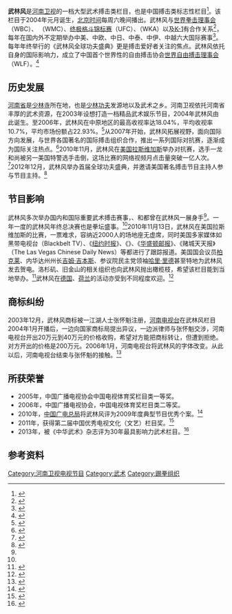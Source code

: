 {{In-progress_tvshow|武林风}}
{{电视节目信息框
| 名稱 = 武林风
| 圖片 =Wu lin feng logo.png
| caption = 
| 分類 = [[武术|武术]]
| presenter = [[郭晨冬|郭晨冬]]
| 國家 = {{PRC}}
| 語言 = [[中文|中文]]
| 导演      =吕震、关跃华
| 监制=吴立新
| 製片人 = 于雷<ref>{{cite web|url=http://sports.eastday.com/gd/2014/0804/147214110.html|title=武林风2014年终总决赛全球功夫盛典新闻发布会|publisher=东方网|date=2014-08-04|deadurl=yes|archiveurl=https://web.archive.org/web/20140819102956/http://sports.eastday.com/gd/2014/0804/147214110.html|archivedate=2014-08-19}}</ref>
| 每集長 = 90分钟
| 頻道 = [[河南卫视|河南卫视]]（星期六22:00）
| 開始 = 2004年
| 結束 = 至今
| website =
}}
'''武林风'''是[[河南卫视|河南卫视]]的一档大型武术搏击类栏目，也是中国搏击类标志性栏目<ref>{{cite web|url=http://ent.dahe.cn/2013/12-20/102570932.html|title=2014WLF全球功夫盛典 武林风十年引领中国搏击发展|publisher=大河网|date=2013-12-20|access-date=2014-08-17|archive-url=https://web.archive.org/web/20140819084331/http://ent.dahe.cn/2013/12-20/102570932.html|archive-date=2014-08-19|dead-url=no}}</ref>。该栏目于2004年元月诞生，[[北京时间|北京时间]]每周六晚间播出。武林风与[[世界拳击理事会|世界拳击理事会]]（WBC）、{{link-en|世界泰拳理事会|World Muaythai Council}} （WMC）、[[终极格斗锦标赛|终极格斗锦标赛]]（UFC）、{{link-en|世界自由搏击联盟|World Kickboxing Association}}（WKA）以及[[K-1|K-1]]有合作关系<ref name="wlfce">{{cite web|url=http://news.dahe.cn/2014/04-16/102755254.html|title=武林风环球拳王争霸赛首次走进信阳 下月正式开擂|publisher=大河网|date=2014-04-16|access-date=2014-08-17|archive-url=https://web.archive.org/web/20140819090231/http://news.dahe.cn/2014/04-16/102755254.html|archive-date=2014-08-19|dead-url=no}}</ref>，每年在国内外不定期举办中美、中欧、中日、中泰、中伊、中越六大国际赛事<ref>{{cite web|url=http://news.ifeng.com/gundong/detail_2013_05/29/25855612_0.shtml|title=武林风中泰对抗赛将于6月11日晚9点在红山体育馆举行|publisher=凤凰网|date=2013-05-29|access-date=2014-08-17|archive-url=https://web.archive.org/web/20140819093811/http://news.ifeng.com/gundong/detail_2013_05/29/25855612_0.shtml|archive-date=2014-08-19|dead-url=no}}</ref>。每年年终举行的《武林风全球功夫盛典》更是搏击爱好者关注的焦点。武林风依托自身的国际影响力，成立了中国首个世界性的自由搏击协会[[世界自由搏击理事会|世界自由搏击理事会]]（WLF）。<ref>{{cite web|url=http://sports.sina.com.cn/o/2012-12-26/11256353511.shtml|title=全球功夫盛典打造惊喜 中国勇士VS四大洲搏击冠军|publisher=新浪网|date=2012-12-26|access-date=2014-08-17|archive-date=2016-03-04|archive-url=https://web.archive.org/web/20160304115452/http://sports.sina.com.cn/o/2012-12-26/11256353511.shtml|dead-url=no}}</ref>

==历史发展==
[[河南省|河南省]]是[[少林寺|少林寺]]所在地，也是[[少林功夫|少林功夫]]发源地以及武术之乡。河南卫视依托河南省丰厚的武术资源，在2003年设想打造一档精品武术娱乐节目，2004年武林风由此诞生。至2006年，武林风在中原地区的最高收视率达18.04%，平均收视率10.7%，平均市场份额占22.93%。<ref name="qichu">{{cite web|url=http://media.people.com.cn/GB/40606/5525519.html|title=《武林风》：领跑武术娱乐栏目|publisher=人民网|date=2007-03-27|access-date=2014-08-17|archive-url=https://web.archive.org/web/20140819125828/http://media.people.com.cn/GB/40606/5525519.html|archive-date=2014-08-19|dead-url=no}}</ref>从2007年开始，武林风拓展视野，面向国际方向发展，与世界各国著名的国际搏击组织合作，推出一系列国际对抗赛，逐渐成为国际关注热点。<ref>{{cite web|url=http://henan.sina.com.cn/ent/tv/2011-12-28/235-18104.html|title=《武林风》栏目简介|publisher=新浪网|date=2011-12-28|access-date=2014-08-17|archive-url=https://web.archive.org/web/20140819083012/http://henan.sina.com.cn/ent/tv/2011-12-28/235-18104.html|archive-date=2014-08-19|dead-url=no}}</ref>2010年11月，武林风在[[美国|美国]][[拉斯维加斯|拉斯维加斯]]举办对抗赛，选手一龙和尚被另一美国特警选手击倒，这场比赛的网络视频月点击量突破一亿人次。<ref>{{cite web|url=http://www.jinbw.com.cn/jinbw/xwzx/jbds/201205093112_2.htm|title=揭秘《武林风》中德对抗赛|publisher=东方今报|date=2012-05-09|access-date=2014-08-17|archive-date=2012-05-16|archive-url=https://web.archive.org/web/20120516125713/http://www.jinbw.com.cn/jinbw/xwzx/jbds/201205093112_2.htm|dead-url=yes}}</ref>2012年12月，武林风举办首届全球功夫盛典，并邀请美国著名搏击节目主持人{{link-en|克里斯·格里格瑞|Chris Gregory}}参与节目主持。<ref>{{cite web|url=http://sports.sohu.com/20121227/n361816416.shtml|title=武林风功夫盛典发布会 全球四大拳王PK中国四虎|publisher=搜狐体育|date=2012-12-27|access-date=2014-08-17|archive-url=https://web.archive.org/web/20140819090407/http://sports.sohu.com/20121227/n361816416.shtml|archive-date=2014-08-19|dead-url=no}}</ref>

== 节目影响 ==
武林风多次举办国内和国际重要武术搏击赛事，{{citation needed|美国职业格斗高手}}、{{citation needed|泰国拳王}}和{{citation needed|中国绝大多数搏击精英}}都曾在武林风一展身手<ref name="wlfce"/>。一年一度的武林风年终总决赛也是拳坛盛事。<ref name="qichu"/>2010年11月13日，武林风在美国拉斯维加斯的比赛，一票难求，容纳近2000人的场地座无虚席，同时美国多家媒体如黑带电视台（Blackbelt TV）、《[[纽约时报|纽约时报]]》、《{{link-en|拉斯维加斯太阳报|Las Vegas Sun}}》、《[[华盛顿邮报|华盛顿邮报]]》、《赌城天天报》（The Las Vegas Chinese Daily News）等都进行了跟踪报道。美国国会议员[[柏克莱|柏克莱]]、内华达州州长[[吉姆·吉本斯|吉姆·吉本斯]]、参议院民主党领袖[[哈里·里德|哈里·里德]]甚至特地为武林风发去贺电。洛杉矶、旧金山的相关组织也向武林风抛出橄榄枝，希望该栏目能到当地举办。<ref>{{cite web|url=http://henan.sina.com.cn/news/z/2010-11-24/63-46089_2.html|title=“武林风决战拉斯维加斯”大获成功|publisher=新浪网|date=2010-11-24|access-date=2014-08-17|archive-url=https://web.archive.org/web/20140819130137/http://henan.sina.com.cn/news/z/2010-11-24/63-46089_2.html|archive-date=2014-08-19|dead-url=no}}</ref>武林风在[[德国|德国]]、[[荷兰|荷兰]]的活动亦受到不同程度欢迎。<ref>{{cite web|url=http://www.chinesekungfu.com.cn/html/1306/3c310493-d10f-40b5-8214-4fbf109a4085.htm|title=浅析《武林风》对武术国际化传播的影响|publisher=中国武术在线|date=2013-06-21|access-date=2014-08-17|archive-url=https://web.archive.org/web/20140819084913/http://www.chinesekungfu.com.cn/html/1306/3c310493-d10f-40b5-8214-4fbf109a4085.htm|archive-date=2014-08-19|dead-url=yes}}</ref>

==商标纠纷==
2003年12月，武林风商标被一江湖人士张怀魁注册，[[河南电视台|河南电视台]]在武林风栏目2004年1月开播后，一边向国家商标局提出异议，一边派律师与张怀魁交涉，河南电视台开出20万元到40万元的价格收购，希望对方能把商标转让，但遭到拒绝。对方开出的价格是200万元。2006年1月，河南电视台将武林风的字体改变。从此以后，河南电视台结束与张怀魁的接触。<ref>{{cite web|url=http://news.sohu.com/20091117/n268276514.shtml|title=游走在法律边缘的商标抢注人|publisher=东方今报|date=2009-11-17|access-date=2014-08-17|archive-url=https://web.archive.org/web/20140819084505/http://news.sohu.com/20091117/n268276514.shtml|archive-date=2014-08-19|dead-url=no}}</ref>

==所获荣誉==
*2005年，中国广播电视协会中国电视体育奖栏目类一等奖。
*2006年，中国广播电视协会，中国电视体育奖栏目类二等奖。
*2010年，[[中国广电总局|中国广电总局]]将武林风评为2009年度典型节目优秀个案。<ref>{{cite web|url=http://www.henanci.com/Pages/2010/03/26/20100326085947.shtml|title=武林风荣获09年年度典型节目|publisher=2010-3-26|date=河南文化产业网|access-date=2014-08-17|archive-url=https://web.archive.org/web/20140819083726/http://www.henanci.com/Pages/2010/03/26/20100326085947.shtml|archive-date=2014-08-19|dead-url=no}}</ref>
*2011年，获得第二届中国优秀电视文化（文艺）栏目奖。<ref>{{cite web|url=http://www.jinbw.com.cn/jinbw/xwzx/whyl/20110110532.htm|title=《武林风》获殊荣|publisher=东方今报|date=2011-01-10|deadurl=yes|archiveurl=https://web.archive.org/web/20140819125610/http://www.jinbw.com.cn/jinbw/xwzx/whyl/20110110532.htm|archivedate=2014-08-19}}</ref>
*2013年，被《中华武术》杂志评为30年最具影响力武术栏目。<ref>{{cite web|url=http://www.jinbw.com.cn/jinbw/xwzx/jbds/201301299494.htm|title=《武林风》被评为30年最具影响力武术栏目|publisher=东方今报|date=2013-01-29|deadurl=yes|archiveurl=https://web.archive.org/web/20140819125443/http://www.jinbw.com.cn/jinbw/xwzx/jbds/201301299494.htm|archivedate=2014-08-19}}</ref>

==参考资料==
{{reflist|2}}

{{電視節目的變遷
|電視台=[[河南卫视|河南卫视]]
|播放檔次=星期六22：00
|節目名稱=武林风<br />2004年－
|上一節目=星光剧场
|下一節目=月光剧场
}}

{{河南卫视节目}}
{{少林寺}}
{{Kickboxing organizations}}

[[Category:河南卫视电视节目|Category:河南卫视电视节目]]
[[Category:武术|Category:武术]]
[[Category:踢拳组织|Category:踢拳组织]]